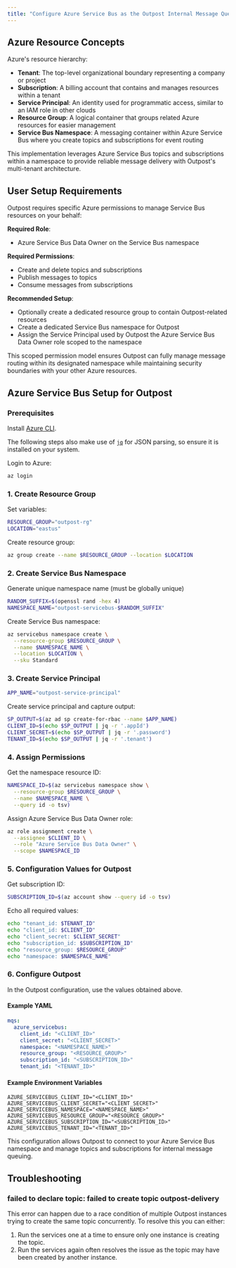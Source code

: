 ```yaml
---
title: "Configure Azure Service Bus as the Outpost Internal Message Queue"
---
```


## Azure Resource Concepts

Azure's resource hierarchy:

- **Tenant**: The top-level organizational boundary representing a company or project
- **Subscription**: A billing account that contains and manages resources within a tenant
- **Service Principal**: An identity used for programmatic access, similar to an IAM role in other clouds
- **Resource Group**: A logical container that groups related Azure resources for easier management
- **Service Bus Namespace**: A messaging container within Azure Service Bus where you create topics and subscriptions for event routing

This implementation leverages Azure Service Bus topics and subscriptions within a namespace to provide reliable message delivery with Outpost's multi-tenant architecture.

## User Setup Requirements

Outpost requires specific Azure permissions to manage Service Bus resources on your behalf:

**Required Role**:

- Azure Service Bus Data Owner on the Service Bus namespace

**Required Permissions**:

- Create and delete topics and subscriptions
- Publish messages to topics
- Consume messages from subscriptions

**Recommended Setup**:

- Optionally create a dedicated resource group to contain Outpost-related resources
- Create a dedicated Service Bus namespace for Outpost
- Assign the Service Principal used by Outpost the Azure Service Bus Data Owner role scoped to the namespace

This scoped permission model ensures Outpost can fully manage message routing within its designated namespace while maintaining security boundaries with your other Azure resources.

## Azure Service Bus Setup for Outpost

### Prerequisites

Install [Azure CLI](https://docs.microsoft.com/en-us/cli/azure/install-azure-cli).

The following steps also make use of [`jq`](https://jqlang.org/) for JSON parsing, so ensure it is installed on your system.

Login to Azure:

```bash
az login
```

### 1. Create Resource Group

Set variables:

```bash
RESOURCE_GROUP="outpost-rg"
LOCATION="eastus"
```

Create resource group:

```bash
az group create --name $RESOURCE_GROUP --location $LOCATION
```

### 2. Create Service Bus Namespace

Generate unique namespace name (must be globally unique)

```bash
RANDOM_SUFFIX=$(openssl rand -hex 4)
NAMESPACE_NAME="outpost-servicebus-$RANDOM_SUFFIX"
```

Create Service Bus namespace:

```bash
az servicebus namespace create \
  --resource-group $RESOURCE_GROUP \
  --name $NAMESPACE_NAME \
  --location $LOCATION \
  --sku Standard
```

### 3. Create Service Principal

```bash
APP_NAME="outpost-service-principal"
```

Create service principal and capture output:

```bash
SP_OUTPUT=$(az ad sp create-for-rbac --name $APP_NAME)
CLIENT_ID=$(echo $SP_OUTPUT | jq -r '.appId')
CLIENT_SECRET=$(echo $SP_OUTPUT | jq -r '.password')
TENANT_ID=$(echo $SP_OUTPUT | jq -r '.tenant')
```

### 4. Assign Permissions

Get the namespace resource ID:

```bash
NAMESPACE_ID=$(az servicebus namespace show \
  --resource-group $RESOURCE_GROUP \
  --name $NAMESPACE_NAME \
  --query id -o tsv)
```

Assign Azure Service Bus Data Owner role:

```bash
az role assignment create \
  --assignee $CLIENT_ID \
  --role "Azure Service Bus Data Owner" \
  --scope $NAMESPACE_ID
```

### 5. Configuration Values for Outpost

Get subscription ID:

```bash
SUBSCRIPTION_ID=$(az account show --query id -o tsv)
```

Echo all required values:

```bash
echo "tenant_id: $TENANT_ID"
echo "client_id: $CLIENT_ID"
echo "client_secret: $CLIENT_SECRET"
echo "subscription_id: $SUBSCRIPTION_ID"
echo "resource_group: $RESOURCE_GROUP"
echo "namespace: $NAMESPACE_NAME"
```

### 6. Configure Outpost

In the Outpost configuration, use the values obtained above.

#### Example YAML

```yaml
mqs:
  azure_servicebus:
    client_id: "<CLIENT_ID>"
    client_secret: "<CLIENT_SECRET>"
    namespace: "<NAMESPACE_NAME>"
    resource_group: "<RESOURCE_GROUP>"
    subscription_id: "<SUBSCRIPTION_ID>"
    tenant_id: "<TENANT_ID>"
```

#### Example Environment Variables

```
AZURE_SERVICEBUS_CLIENT_ID="<CLIENT_ID>"
AZURE_SERVICEBUS_CLIENT_SECRET="<CLIENT_SECRET>"
AZURE_SERVICEBUS_NAMESPACE="<NAMESPACE_NAME>"
AZURE_SERVICEBUS_RESOURCE_GROUP="<RESOURCE_GROUP>"
AZURE_SERVICEBUS_SUBSCRIPTION_ID="<SUBSCRIPTION_ID>"
AZURE_SERVICEBUS_TENANT_ID="<TENANT_ID>"
```

This configuration allows Outpost to connect to your Azure Service Bus namespace and manage topics and subscriptions for internal message queuing.

## Troubleshooting

### failed to declare topic: failed to create topic outpost-delivery

This error can happen due to a race condition of multiple Outpost instances trying to create the same topic concurrently. To resolve this you can either:

1. Run the services one at a time to ensure only one instance is creating the topic.
2. Run the services again often resolves the issue as the topic may have been created by another instance.
